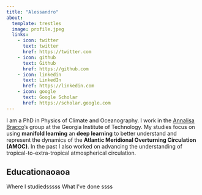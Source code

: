 ```yaml
---
title: "Alessandro"
about:
  template: trestles
  image: profile.jpeg
  links:
    - icon: twitter
      text: twitter
      href: https://twitter.com
    - icon: github
      text: Github
      href: https://github.com
    - icon: linkedin
      text: LinkedIn
      href: https://linkedin.com
    - icon: google
      text: Google Scholar
      href: https://scholar.google.com
---
```


I am a PhD in Physics of Climate and Oceanography. I work in the [Annalisa Bracco](https://sites.gatech.edu/annalisabracco/)'s group at the Georgia Institute of Technology. My studies focus on using **manifold learning** an **deep learning** to better understand and represent the dynamics of the **Atlantic Meridional Overturning Circulation (AMOC)**. In the past I also worked on advancing the understanding of tropical-to-extra-tropical atmospherical circulation.

## Educationaoaoa

Where I studiedsssss
What I've done
ssss